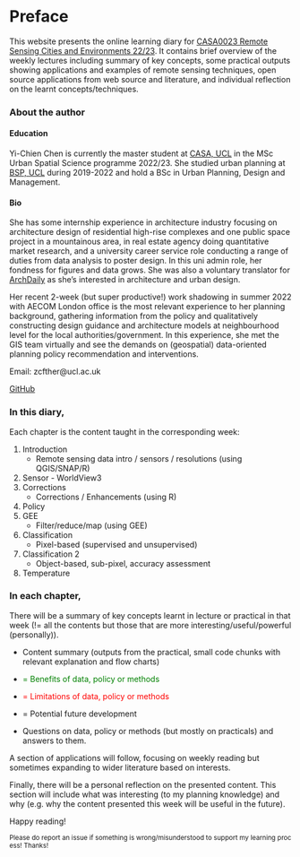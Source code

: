 # Preface {.unnumbered}

This website presents the online learning diary for [CASA0023 Remote Sensing Cities and Environments 22/23](https://andrewmaclachlan.github.io/CASA0023/). It contains brief overview of the weekly lectures including summary of key concepts, some practical outputs showing applications and examples of remote sensing techniques, open source applications from web source and literature, and individual reflection on the learnt concepts/techniques.

### About the author

#### Education

Yi-Chien Chen is currently the master student at [CASA, UCL](https://www.ucl.ac.uk/bartlett/casa/bartlett-centre-advanced-spatial-analysis) in the MSc Urban Spatial Science programme 2022/23. She studied urban planning at [BSP, UCL](https://www.ucl.ac.uk/bartlett/planning/bartlett-school-planning) during 2019-2022 and hold a BSc in Urban Planning, Design and Management.

#### Bio

She has some internship experience in architecture industry focusing on architecture design of residential high-rise complexes and one public space project in a mountainous area, in real estate agency doing quantitative market research, and a university career service role conducting a range of duties from data analysis to poster design. In this uni admin role, her fondness for figures and data grows. She was also a voluntary translator for [ArchDaily](https://www.archdaily.com/) as she's interested in architecture and urban design.

Her recent 2-week (but super productive!) work shadowing in summer 2022 with AECOM London office is the most relevant experience to her planning background, gathering information from the policy and qualitatively constructing design guidance and architecture models at neighbourhood level for the local authorities/government. In this experience, she met the GIS team virtually and see the demands on (geospatial) data-oriented planning policy recommendation and interventions.

Email: zcfther\@ucl.ac.uk

[GitHub](https://github.com/yichienchen99)

### In this diary, {.unnumbered}

Each chapter is the content taught in the corresponding week:

1.  Introduction
    -   Remote sensing data intro / sensors / resolutions (using QGIS/SNAP/R)
2.  Sensor - WorldView3
3.  Corrections
    -   Corrections / Enhancements (using R)
4.  Policy
5.  GEE
    -   Filter/reduce/map (using GEE)
6.  Classification
    -   Pixel-based (supervised and unsupervised)
7.  Classification 2
    -   Object-based, sub-pixel, accuracy assessment
8.  Temperature

### In each chapter,

There will be a summary of key concepts learnt in lecture or practical in that week (!= all the contents but those that are more interesting/useful/powerful (personally)).

-   Content summary (outputs from the practical, small code chunks with relevant explanation and flow charts)

-   ::: {.callout-tip style="color: green;" appearance="minimal"}
    = Benefits of data, policy or methods
    :::

-   ::: {.callout-important style="color: red;" appearance="minimal"}
    = Limitations of data, policy or methods
    :::

-   = Potential future development

-   Questions on data, policy or methods (but mostly on practicals) and answers to them.

A section of applications will follow, focusing on weekly reading but sometimes expanding to wider literature based on interests.

Finally, there will be a personal reflection on the presented content. This section will include what was interesting (to my planning knowledge) and why (e.g. why the content presented this week will be useful in the future).

Happy reading!

~Please\ do\ report\ an\ issue\ if\ something\ is\ wrong/misunderstood\ to\ support\ my\ learning\ process!\ Thanks!~
